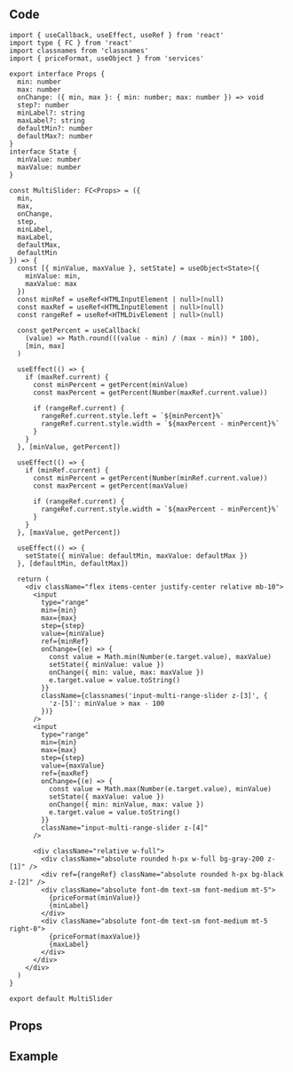 
## Code

```tsx title="components/MultiSlider/index.tsx"
import { useCallback, useEffect, useRef } from 'react'
import type { FC } from 'react'
import classnames from 'classnames'
import { priceFormat, useObject } from 'services'

export interface Props {
  min: number
  max: number
  onChange: ({ min, max }: { min: number; max: number }) => void
  step?: number
  minLabel?: string
  maxLabel?: string
  defaultMin?: number
  defaultMax?: number
}
interface State {
  minValue: number
  maxValue: number
}

const MultiSlider: FC<Props> = ({
  min,
  max,
  onChange,
  step,
  minLabel,
  maxLabel,
  defaultMax,
  defaultMin
}) => {
  const [{ minValue, maxValue }, setState] = useObject<State>({
    minValue: min,
    maxValue: max
  })
  const minRef = useRef<HTMLInputElement | null>(null)
  const maxRef = useRef<HTMLInputElement | null>(null)
  const rangeRef = useRef<HTMLDivElement | null>(null)

  const getPercent = useCallback(
    (value) => Math.round(((value - min) / (max - min)) * 100),
    [min, max]
  )

  useEffect(() => {
    if (maxRef.current) {
      const minPercent = getPercent(minValue)
      const maxPercent = getPercent(Number(maxRef.current.value))

      if (rangeRef.current) {
        rangeRef.current.style.left = `${minPercent}%`
        rangeRef.current.style.width = `${maxPercent - minPercent}%`
      }
    }
  }, [minValue, getPercent])

  useEffect(() => {
    if (minRef.current) {
      const minPercent = getPercent(Number(minRef.current.value))
      const maxPercent = getPercent(maxValue)

      if (rangeRef.current) {
        rangeRef.current.style.width = `${maxPercent - minPercent}%`
      }
    }
  }, [maxValue, getPercent])

  useEffect(() => {
    setState({ minValue: defaultMin, maxValue: defaultMax })
  }, [defaultMin, defaultMax])

  return (
    <div className="flex items-center justify-center relative mb-10">
      <input
        type="range"
        min={min}
        max={max}
        step={step}
        value={minValue}
        ref={minRef}
        onChange={(e) => {
          const value = Math.min(Number(e.target.value), maxValue)
          setState({ minValue: value })
          onChange({ min: value, max: maxValue })
          e.target.value = value.toString()
        }}
        className={classnames('input-multi-range-slider z-[3]', {
          'z-[5]': minValue > max - 100
        })}
      />
      <input
        type="range"
        min={min}
        max={max}
        step={step}
        value={maxValue}
        ref={maxRef}
        onChange={(e) => {
          const value = Math.max(Number(e.target.value), minValue)
          setState({ maxValue: value })
          onChange({ min: minValue, max: value })
          e.target.value = value.toString()
        }}
        className="input-multi-range-slider z-[4]"
      />

      <div className="relative w-full">
        <div className="absolute rounded h-px w-full bg-gray-200 z-[1]" />
        <div ref={rangeRef} className="absolute rounded h-px bg-black z-[2]" />
        <div className="absolute font-dm text-sm font-medium mt-5">
          {priceFormat(minValue)}
          {minLabel}
        </div>
        <div className="absolute font-dm text-sm font-medium mt-5 right-0">
          {priceFormat(maxValue)}
          {maxLabel}
        </div>
      </div>
    </div>
  )
}

export default MultiSlider
```

## Props

## Example

<Codesandbox name="multislider" />
